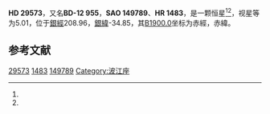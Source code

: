 {{Starbox begin
| name = HD 29573
}}
{{Starbox observe
| epoch = [[J2000.0|J2000.0]]
| constell = {{星座名待查}}<ref name=SIMBAD>{{cite web
 | url=http://simbad.u-strasbg.fr/simbad/sim-id?Ident=HR+1483
 | title =Pulsating variable Star
 | publisher=Centre de Données astronomiques de Strasbourg
 | work=SIMBAD
 | accessdate=2012-07-13}}</ref><ref name=DATA>{{cite web
 | url=http://vizier.u-strasbg.fr/viz-bin/VizieR-5?-out.add=.&-source=5050&-corr=PK=HR&-out.max=9999&HR=1483
 | title=VizieR Detailed Page
 | accessdate=2012-07-13
 | archive-date=2016-03-04
 | archive-url=https://web.archive.org/web/20160304231657/http://vizier.u-strasbg.fr/viz-bin/VizieR-5?-out.add=.&-source=5050&-corr=PK=HR&-out.max=9999&HR=1483
 | dead-url=no
 }}</ref>
| 星官 = 
| ra = {{RA|4|38|53.6}}<ref name=SIMBAD /><ref name=DATA />
| dec = {{DEC|-12|7|23}}<ref name=SIMBAD /><ref name=DATA />
| appmag_v = 5.01<ref name=SIMBAD /><ref name=DATA />
}}
{{Starbox character
| class = A2IV<ref name=SIMBAD /><ref name=DATA />
| b-v = 0.07<ref name=SIMBAD /><ref name=DATA />
| u-b = 0.09<ref name=SIMBAD /><ref name=DATA />
| r-i = 0.05<ref name=SIMBAD /><ref name=DATA />
| variable = 
}}
{{Starbox astrometry
| radial_v = 0.09
| prop_mo_ra = 7
| parallax = 0.028
| p_error = 
}}
{{Starbox catalog
| names =BD-12 955，[[SAO星表|SAO]] 149789，[[HD星表|HD]] 29573，[[HR星表|HR]] 1483}}
{{Starbox reference |Simbad=HR+1483}}
{{Starbox end}}

'''HD 29573'''，又名'''BD-12 955'''，'''SAO 149789'''、'''HR 1483'''，是一颗恒星<ref name=SIMBAD /><ref name=DATA />，视星等为5.01，位于[[銀道座標系|銀經]]208.96，[[銀道座標系|銀緯]]-34.85，其[[B1900.0|B1900.0]]坐标为赤經{{RA|4|34|13.7}}，赤緯{{DEC|-12|-34.85|16}}。

== 参考文献 ==
{{reflist}}

{{star-stub}}

[[Category:HD和HDE天體|29573]]
[[Category:HR天體|1483]]
[[Category:SAO天體|149789]]
[[Category:波江座|Category:波江座]]